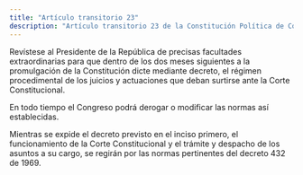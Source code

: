 ```yaml
---
title: "Artículo transitorio 23"
description: "Artículo transitorio 23 de la Constitución Política de Colombia"
---
```


Revístese al Presidente de la República de precisas facultades extraordinarias para que dentro de los dos meses siguientes a la promulgación de la Constitución dicte mediante decreto, el régimen procedimental de los juicios y actuaciones que deban surtirse ante la Corte Constitucional.

En todo tiempo el Congreso podrá derogar o modificar las normas así establecidas.

Mientras se expide el decreto previsto en el inciso primero, el funcionamiento de la Corte Constitucional y el trámite y despacho de los asuntos a su cargo, se regirán por las normas pertinentes del decreto 432 de 1969.
